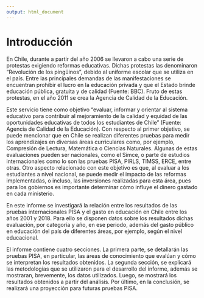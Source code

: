 ```yaml
---
output: html_document
---
```


# Introducción

En Chile, durante a partir del año 2006 se llevaron a cabo una serie de protestas exigiendo reformas educativas. Dichas protestas las denominaron "Revolución de los pingüinos", debido al uniforme escolar que se utiliza en el país. Entre las principales demandas de las manifestaciones se encuentran prohibir el lucro en la educación privada y que el Estado brinde educación pública, gratuita y de calidad (Fuente: BBC). Fruto de estas protestas, en el año 2011 se crea la Agencia de Calidad de la Educación.

Este servicio tiene como objetivo "evaluar, informar y orientar al sistema educativo para contribuir al mejoramiento de la calidad y equidad de las oportunidades educativas de todos los estudiantes de Chile" (Fuente: Agencia de Calidad de la Educación). Con respecto al primer objetivo, se puede mencionar que en Chile se realizan diferentes pruebas para medir los aprendizajes en diversas áreas curriculares como, por ejemplo, Compresión de Lectura, Matemática o Ciencias Naturales. Algunas de estas evaluaciones pueden ser nacionales, como el Simce, o parte de estudios internacionales como lo son las pruebas PISA, PIRLS, TIMSS, ERCE, entre otras. Otro aspecto relacionado con este objetivo es que, al evaluar a los estudiantes a nivel nacional, se puede medir el impacto de las reformas implementadas, o incluso, las inversiones realizadas para esta área, pues para los gobiernos es importante determinar cómo influye el dinero gastado en cada ministerio.

En este informe se investigará la relación entre los resultados de las pruebas internacionales PISA y el gasto en educación en Chile entre los años 2001 y 2018. Para ello se disponen datos sobre los resultados dichas evaluación, por categoría y año, en ese periodo, además del gasto público en educación del país de diferentes áreas, por ejemplo, según el nivel educacional.

El informe contiene cuatro secciones. La primera parte, se detallarán las pruebas PISA, en particular, las áreas de conocimiento que evalúan y cómo se interpretan los resultados obtenidos.  La segunda sección, se explicará las metodologías que se utilizaron para el desarrollo del informe, además se mostraran, brevemente, los datos utilizados. Luego, se mostrará los resultados obtenidos a partir del análisis. Por último, en la conclusión, se realizará una proyección para futuras pruebas PISA.